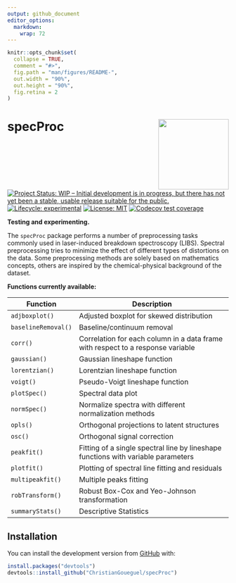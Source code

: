 ```yaml
---
output: github_document
editor_options: 
  markdown: 
    wrap: 72
---
```


<!-- README.md is generated from README.Rmd. Please edit that file -->

```r
knitr::opts_chunk$set(
  collapse = TRUE,
  comment = "#>",
  fig.path = "man/figures/README-",
  out.width = "90%",
  out.height = "90%",
  fig.retina = 2
)
```

<!-- badges: start -->

# specProc <img src="man/figures/logo.png" align="right" height="160"/>

[![Project Status: WIP -- Initial development is in progress, but there
has not yet been a stable, usable release suitable for the
public.](https://www.repostatus.org/badges/latest/active.svg)](https://www.repostatus.org/#active)
[![Lifecycle:
experimental](https://img.shields.io/badge/lifecycle-experimental-orange.svg)](https://lifecycle.r-lib.org/articles/stages.html#experimental)
[![License:
MIT](https://img.shields.io/badge/License-MIT-blue.svg)](https://opensource.org/licenses/MIT)
[![Codecov test
coverage](https://codecov.io/gh/ChristianGoueguel/specProc/branch/main/graph/badge.svg)](https://app.codecov.io/gh/ChristianGoueguel/specProc?branch=main)

<!-- badges: end -->

**Testing and experimenting.**

The `specProc` package performs a number of preprocessing tasks commonly
used in laser-induced breakdown spectroscopy (LIBS). Spectral
preprocessing tries to minimize the effect of different types of
distortions on the data. Some preprocessing methods are solely based on
mathematics concepts, others are inspired by the chemical-physical
background of the dataset.

**Functions currently available:**

| **Function**        | **Description**                                                                   |
|--------------------|----------------------------------------------------|
| `adjboxplot()`      | Adjusted boxplot for skewed distribution                                          |
| `baselineRemoval()` | Baseline/continuum removal                                                        |
| `corr()`            | Correlation for each column in a data frame with respect to a response variable   |
| `gaussian()`        | Gaussian lineshape function                                                       |
| `lorentzian()`      | Lorentzian lineshape function                                                     |
| `voigt()`           | Pseudo-Voigt lineshape function                                                   |
| `plotSpec()`        | Spectral data plot                                                                |
| `normSpec()`        | Normalize spectra with different normalization methods                            |
| `opls()`            | Orthogonal projections to latent structures                                       |
| `osc()`             | Orthogonal signal correction                                                      |
| `peakfit()`         | Fitting of a single spectral line by lineshape functions with variable parameters |
| `plotfit()`         | Plotting of spectral line fitting and residuals                                   |
| `multipeakfit()`    | Multiple peaks fitting                                                            |
| `robTransform()`    | Robust Box-Cox and Yeo-Johnson transformation                                     |
| `summaryStats()`    | Descriptive Statistics                                                            |

## Installation

You can install the development version from
[GitHub](https://github.com/) with:

``` r
install.packages("devtools")
devtools::install_github("ChristianGoueguel/specProc")
```




